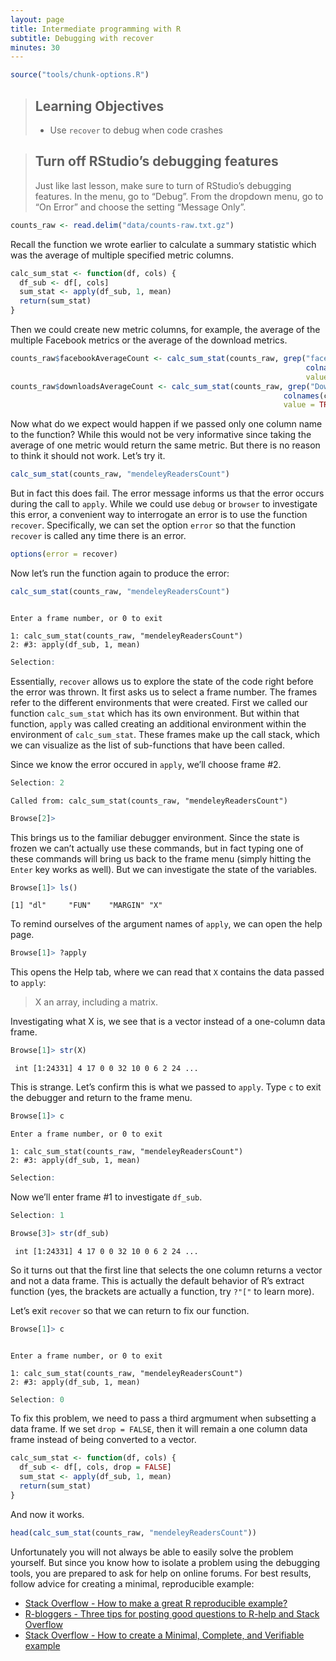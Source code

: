 ```yaml
---
layout: page
title: Intermediate programming with R
subtitle: Debugging with recover
minutes: 30
---
```


```r
source("tools/chunk-options.R")
```

> ## Learning Objectives {.objectives}
> *  Use `recover` to debug when code crashes


> ## Turn off RStudio's debugging features {.callout}
>
> Just like last lesson, make sure to turn of RStudio's debugging features.
> In the menu, go to "Debug".
> From the dropdown menu, go to "On Error" and choose the setting "Message Only".


```r
counts_raw <- read.delim("data/counts-raw.txt.gz")
```

Recall the function we wrote earlier to calculate a summary statistic which was the average of multiple specified metric columns.

```r
calc_sum_stat <- function(df, cols) {
  df_sub <- df[, cols]
  sum_stat <- apply(df_sub, 1, mean)
  return(sum_stat)
}
```

Then we could create new metric columns, for example, the average of the multiple Facebook metrics or the average of the download metrics.

```r
counts_raw$facebookAverageCount <- calc_sum_stat(counts_raw, grep("facebook",
                                                                  colnames(counts_raw),
                                                                  value = TRUE))
counts_raw$downloadsAverageCount <- calc_sum_stat(counts_raw, grep("Downloads",
                                                             colnames(counts_raw),
                                                             value = TRUE))
```

Now what do we expect would happen if we passed only one column name to the function?
While this would not be very informative since taking the average of one metric would return the same metric.
But there is no reason to think it should not work.
Let's try it.

```r
calc_sum_stat(counts_raw, "mendeleyReadersCount")
```

But in fact this does fail.
The error message informs us that the error occurs during the call to `apply`.
While we could use `debug` or `browser` to investigate this error, a convenient way to interrogate an error is to use the function `recover`.
Specifically, we can set the option `error` so that the function `recover` is called any time there is an error.

```r
options(error = recover)
```

Now let's run the function again to produce the error:

```r
calc_sum_stat(counts_raw, "mendeleyReadersCount")
```
~~~ {.output}

Enter a frame number, or 0 to exit   

1: calc_sum_stat(counts_raw, "mendeleyReadersCount")
2: #3: apply(df_sub, 1, mean)

~~~
~~~ {.r}
Selection:
~~~

Essentially, `recover` allows us to explore the state of the code right before the error was thrown.
It first asks us to select a frame number.
The frames refer to the different environments that were created.
First we called our function `calc_sum_stat` which has its own environment.
But within that function, `apply` was called creating an additional environment within the environment of `calc_sum_stat`.
These frames make up the call stack, which we can visualize as the list of sub-functions that have been called.

Since we know the error occured in `apply`, we'll choose frame #2.

~~~ {.r}
Selection: 2
~~~
~~~ {.output}
Called from: calc_sum_stat(counts_raw, "mendeleyReadersCount")
~~~
~~~ {.r}
Browse[2]> 
~~~

This brings us to the familiar debugger environment.
Since the state is frozen we can't actually use these commands, but in fact typing one of these commands will bring us back to the frame menu (simply hitting the `Enter` key works as well).
But we can investigate the state of the variables.

~~~ {.r}
Browse[1]> ls()
~~~
~~~ {.output}
[1] "dl"     "FUN"    "MARGIN" "X"  
~~~

To remind ourselves of the argument names of `apply`, we can open the help page.

~~~ {.r}
Browse[1]> ?apply
~~~

This opens the Help tab, where we can read that `X` contains the data passed to `apply`:

> X	an array, including a matrix.

Investigating what X is, we see that is a vector instead of a one-column data frame.

~~~ {.r}
Browse[1]> str(X)
~~~
~~~ {.output}
 int [1:24331] 4 17 0 0 32 10 0 6 2 24 ... 
~~~

This is strange.
Let's confirm this is what we passed to `apply`.
Type `c` to exit the debugger and return to the frame menu.

~~~ {.r}
Browse[1]> c
~~~
~~~ {.output}
Enter a frame number, or 0 to exit   

1: calc_sum_stat(counts_raw, "mendeleyReadersCount")
2: #3: apply(df_sub, 1, mean)
~~~
~~~ {.r}
Selection:
~~~

Now we'll enter frame #1 to investigate `df_sub`.

~~~ {.r}
Selection: 1
~~~
~~~ {.r}
Browse[3]> str(df_sub)
~~~
~~~ {.output}
 int [1:24331] 4 17 0 0 32 10 0 6 2 24 ... 
~~~

So it turns out that the first line that selects the one column returns a vector and not a data frame.
This is actually the default behavior of R's extract function (yes, the brackets are actually a function, try `?"["` to learn more).

Let's exit `recover` so that we can return to fix our function.

~~~ {.r}
Browse[1]> c
~~~
~~~ {.output}

Enter a frame number, or 0 to exit   

1: calc_sum_stat(counts_raw, "mendeleyReadersCount")
2: #3: apply(df_sub, 1, mean)

~~~
~~~ {.r}
Selection: 0
~~~

To fix this problem, we need to pass a third argmument when subsetting a data frame.
If we set `drop = FALSE`, then it will remain a one column data frame instead of being converted to a vector.

```r
calc_sum_stat <- function(df, cols) {
  df_sub <- df[, cols, drop = FALSE]
  sum_stat <- apply(df_sub, 1, mean)
  return(sum_stat)
}
```

And now it works.

```r
head(calc_sum_stat(counts_raw, "mendeleyReadersCount"))
```

Unfortunately you will not always be able to easily solve the problem yourself.
But since you know how to isolate a problem using the debugging tools, you are prepared to ask for help on online forums.
For best results, follow advice for creating a minimal, reproducible example:

*  [Stack Overflow - How to make a great R reproducible example?](http://stackoverflow.com/questions/5963269/how-to-make-a-great-r-reproducible-example)
*  [R-bloggers - Three tips for posting good questions to R-help and Stack Overflow](http://www.r-bloggers.com/three-tips-for-posting-good-questions-to-r-help-and-stack-overflow/)
*  [Stack Overflow - How to create a Minimal, Complete, and Verifiable example](http://stackoverflow.com/help/mcve)
